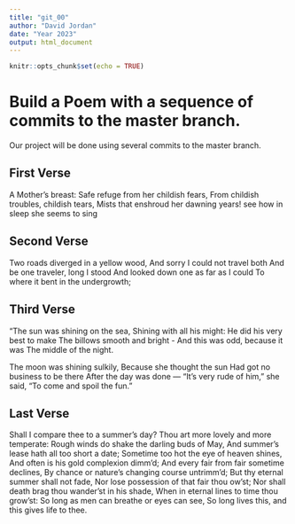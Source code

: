 ```yaml
---
title: "git_00"
author: "David Jordan"
date: "Year 2023"
output: html_document
---
```


```r
knitr::opts_chunk$set(echo = TRUE)
```

# Build a Poem with a sequence of commits to the master branch.

Our project will be done using several commits to the master branch. <!-- Do not modify or change any text in "!--" bracketed areas such as this --- these are instructions to
you, if you change any of this the git program will notice it and compromise your git merging strategy !-->

## First Verse

<!--Put the first five lines of a poem by Lewis Carrol in this section!-->

A Mother's breast: 
Safe refuge from her childish fears,
From childish troubles, childish tears,
Mists that enshroud her dawning years! 
see how in sleep she seems to sing

## Second Verse

<!--Put the first five lines of a poem by Robert Frost here!-->

Two roads diverged in a yellow wood,
And sorry I could not travel both
And be one traveler, long I stood
And looked down one as far as I could 
To where it bent in the undergrowth;

## Third Verse

<!--Put the first two verses of The Walrus and the Carpenter here!-->

"The sun was shining on the sea,
Shining with all his might:
He did his very best to make
The billows smooth and bright -
And this was odd, because it was
The middle of the night.

The moon was shining sulkily,
Because she thought the sun 
Had got no business to be there
After the day was done ---
"It's very rude of him," she said,
"To come and spoil the fun."

## Last Verse

<!--Put a short poem of your choice 8-20 lines,here!-->

Shall I compare thee to a summer's day? 
Thou art more lovely and more temperate:
Rough winds do shake the darling buds of May, 
And summer's lease hath all too short a date;
Sometime too hot the eye of heaven shines,
And often is his gold complexion dimm'd;
And every fair from fair sometime declines,
By chance or nature's changing course untrimm'd;
But thy eternal summer shall not fade, 
Nor lose possession of that fair thou ow'st; 
Nor shall death brag thou wander'st in his shade,
When in eternal lines to time thou grow'st: 
So long as men can breathe or eyes can see,
So long lives this, and this gives life to thee.
